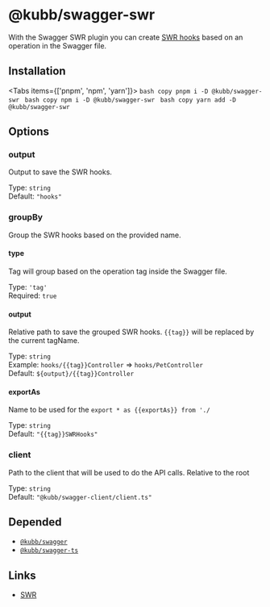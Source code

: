
# @kubb/swagger-swr

With the Swagger SWR plugin you can create [SWR hooks](https://swr.vercel.app/) based on an operation in the Swagger file.

## Installation

<Tabs items={['pnpm', 'npm', 'yarn']}>
  <Tab>
    ```bash copy
    pnpm i -D @kubb/swagger-swr
    ```
  </Tab>
    <Tab>
    ```bash copy
    npm i -D @kubb/swagger-swr
    ```
  </Tab>
    <Tab>
    ```bash copy
    yarn add -D @kubb/swagger-swr
    ```
  </Tab>
</Tabs>

## Options


### output
Output to save the SWR hooks.

Type: `string` <br/>
Default: `"hooks"`

### groupBy
Group the SWR hooks based on the provided name.

#### type
Tag will group based on the operation tag inside the Swagger file.

Type: `'tag'` <br/>
Required: `true`

#### output
Relative path to save the grouped SWR hooks.
`{{tag}}` will be replaced by the current tagName.

Type: `string` <br/>
Example: `hooks/{{tag}}Controller` => `hooks/PetController` <br/>
Default: `${output}/{{tag}}Controller`

#### exportAs
Name to be used for the `export * as {{exportAs}} from './`

Type: `string` <br/>
Default: `"{{tag}}SWRHooks"`

### client
Path to the client that will be used to do the API calls.
Relative to the root

Type: `string` <br/>
Default: `"@kubb/swagger-client/client.ts"`

## Depended

- [`@kubb/swagger`](/docs/usage/swagger)
- [`@kubb/swagger-ts`](/docs/usage/swagger-ts)

## Links

- [SWR](https://swr.vercel.app/)
